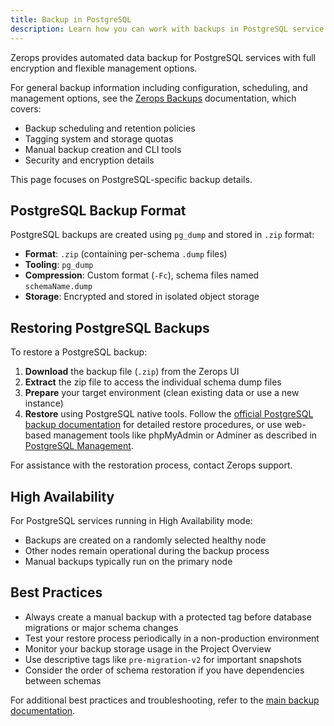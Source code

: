 ```yaml
---
title: Backup in PostgreSQL
description: Learn how you can work with backups in PostgreSQL service on Zerops.
---
```


Zerops provides automated data backup for PostgreSQL services with full encryption and flexible management options.

For general backup information including configuration, scheduling, and management options, see the [Zerops Backups](/features/backup) documentation, which covers:
- Backup scheduling and retention policies
- Tagging system and storage quotas
- Manual backup creation and CLI tools
- Security and encryption details

This page focuses on PostgreSQL-specific backup details.

## PostgreSQL Backup Format

PostgreSQL backups are created using `pg_dump` and stored in `.zip` format:

- **Format**: `.zip` (containing per-schema `.dump` files)
- **Tooling**: `pg_dump`
- **Compression**: Custom format (`-Fc`), schema files named `schemaName.dump`
- **Storage**: Encrypted and stored in isolated object storage

## Restoring PostgreSQL Backups

To restore a PostgreSQL backup:

1. **Download** the backup file (`.zip`) from the Zerops UI
2. **Extract** the zip file to access the individual schema dump files
3. **Prepare** your target environment (clean existing data or use a new instance)
4. **Restore** using PostgreSQL native tools. Follow the [official PostgreSQL backup documentation](https://www.postgresql.org/docs/current/backup-dump.html) for detailed restore procedures, or use web-based management tools like phpMyAdmin or Adminer as described in [PostgreSQL Management](/postgresql/how-to/manage).

For assistance with the restoration process, contact Zerops support.

## High Availability

For PostgreSQL services running in High Availability mode:
- Backups are created on a randomly selected healthy node
- Other nodes remain operational during the backup process
- Manual backups typically run on the primary node

## Best Practices

- Always create a manual backup with a protected tag before database migrations or major schema changes
- Test your restore process periodically in a non-production environment
- Monitor your backup storage usage in the Project Overview
- Use descriptive tags like `pre-migration-v2` for important snapshots
- Consider the order of schema restoration if you have dependencies between schemas

For additional best practices and troubleshooting, refer to the [main backup documentation](/features/backup).